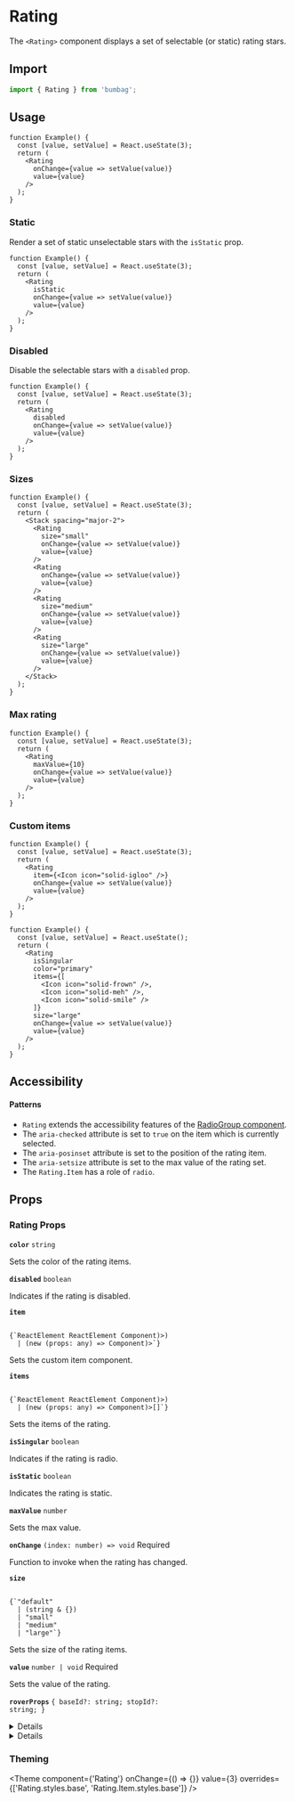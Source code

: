 # Rating

The `<Rating>` component displays a set of selectable (or static) rating stars.

## Import

```jsx
import { Rating } from 'bumbag';
```

## Usage

```function-live
function Example() {
  const [value, setValue] = React.useState(3);
  return (
    <Rating
      onChange={value => setValue(value)}
      value={value}
    />
  );
}
```

### Static

Render a set of static unselectable stars with the `isStatic` prop.

```function-live
function Example() {
  const [value, setValue] = React.useState(3);
  return (
    <Rating
      isStatic
      onChange={value => setValue(value)}
      value={value}
    />
  );
}
```

### Disabled

Disable the selectable stars with a `disabled` prop.

```function-live
function Example() {
  const [value, setValue] = React.useState(3);
  return (
    <Rating
      disabled
      onChange={value => setValue(value)}
      value={value}
    />
  );
}
```

### Sizes

```function-live
function Example() {
  const [value, setValue] = React.useState(3);
  return (
    <Stack spacing="major-2">
      <Rating
        size="small"
        onChange={value => setValue(value)}
        value={value}
      />
      <Rating
        onChange={value => setValue(value)}
        value={value}
      />
      <Rating
        size="medium"
        onChange={value => setValue(value)}
        value={value}
      />
      <Rating
        size="large"
        onChange={value => setValue(value)}
        value={value}
      />
    </Stack>
  );
}
```

### Max rating

```function-live
function Example() {
  const [value, setValue] = React.useState(3);
  return (
    <Rating
      maxValue={10}
      onChange={value => setValue(value)}
      value={value}
    />
  );
}
```

### Custom items

```function-live
function Example() {
  const [value, setValue] = React.useState(3);
  return (
    <Rating
      item={<Icon icon="solid-igloo" />}
      onChange={value => setValue(value)}
      value={value}
    />
  );
}
```

```function-live
function Example() {
  const [value, setValue] = React.useState();
  return (
    <Rating
      isSingular
      color="primary"
      items={[
        <Icon icon="solid-frown" />,
        <Icon icon="solid-meh" />,
        <Icon icon="solid-smile" />
      ]}
      size="large"
      onChange={value => setValue(value)}
      value={value}
    />
  );
}
```

## Accessibility

#### Patterns

- `Rating` extends the accessibility features of the [RadioGroup component](/form/radio-group).
- The `aria-checked` attribute is set to `true` on the item which is currently selected.
- The `aria-posinset` attribute is set to the position of the rating item.
- The `aria-setsize` attribute is set to the max value of the rating set.
- The `Rating.Item` has a role of `radio`.

## Props

### Rating Props

<!-- Automatically generated -->

**<Code fontSize="150" marginRight="major-1">color</Code>** <Code fontSize="100" palette="primary">string</Code> 

Sets the color of the rating items.

<Divider marginTop="major-2" marginBottom="major-2" />

**<Code fontSize="150" marginRight="major-1">disabled</Code>** <Code fontSize="100" palette="primary">boolean</Code> 

Indicates if the rating is disabled.

<Divider marginTop="major-2" marginBottom="major-2" />

**<Code fontSize="150" marginRight="major-1">item</Code>**  

<Code isBlock palette="primary" fontSize="150" padding="minor-1" marginBottom="major-2">
{`ReactElement<any, string
  | ((props: any) => ReactElement<any, string
  | ...
  | (new (props: any) => Component<any, any, any>)>)
  | (new (props: any) => Component<any, any, any>)>`}
</Code>

Sets the custom item component.

<Divider marginTop="major-2" marginBottom="major-2" />

**<Code fontSize="150" marginRight="major-1">items</Code>**  

<Code isBlock palette="primary" fontSize="150" padding="minor-1" marginBottom="major-2">
{`ReactElement<any, string
  | ((props: any) => ReactElement<any, string
  | ...
  | (new (props: any) => Component<any, any, any>)>)
  | (new (props: any) => Component<any, any, any>)>[]`}
</Code>

Sets the items of the rating.

<Divider marginTop="major-2" marginBottom="major-2" />

**<Code fontSize="150" marginRight="major-1">isSingular</Code>** <Code fontSize="100" palette="primary">boolean</Code> 

Indicates if the rating is radio.

<Divider marginTop="major-2" marginBottom="major-2" />

**<Code fontSize="150" marginRight="major-1">isStatic</Code>** <Code fontSize="100" palette="primary">boolean</Code> 

Indicates the rating is static.

<Divider marginTop="major-2" marginBottom="major-2" />

**<Code fontSize="150" marginRight="major-1">maxValue</Code>** <Code fontSize="100" palette="primary">number</Code> 

Sets the max value.

<Divider marginTop="major-2" marginBottom="major-2" />

**<Code fontSize="150" marginRight="major-1">onChange</Code>** <Code fontSize="100" palette="primary">(index: number) =&#62; void</Code> <Text marginLeft="major-1" fontSize="150" textTransform="uppercase" color="gray">Required</Text>

Function to invoke when the rating has changed.

<Divider marginTop="major-2" marginBottom="major-2" />

**<Code fontSize="150" marginRight="major-1">size</Code>**  

<Code isBlock palette="primary" fontSize="150" padding="minor-1" marginBottom="major-2">
{`"default"
  | (string & {})
  | "small"
  | "medium"
  | "large"`}
</Code>

Sets the size of the rating items.

<Divider marginTop="major-2" marginBottom="major-2" />

**<Code fontSize="150" marginRight="major-1">value</Code>** <Code fontSize="100" palette="primary">number | void</Code> <Text marginLeft="major-1" fontSize="150" textTransform="uppercase" color="gray">Required</Text>

Sets the value of the rating.

<Divider marginTop="major-2" marginBottom="major-2" />

**<Code fontSize="150" marginRight="major-1">roverProps</Code>** <Code fontSize="100" palette="primary">{ baseId?: string; stopId?: string; }</Code> 

<Divider marginTop="major-2" marginBottom="major-2" />

<details><Box use="summary" marginBottom="major-2">Inherits <strong><code>Flex</code></strong> props</Box>

</details>
            

<details><Box use="summary" marginBottom="major-2">Inherits <strong><code>Box</code></strong> props</Box>

**<Code fontSize="150" marginRight="major-1">use</Code>**  

<Code isBlock palette="primary" fontSize="150" padding="minor-1" marginBottom="major-2">
{`string
  | (ComponentClass<any, any> & { useProps: any; })
  | (FunctionComponent<any> & { useProps: any; })`}
</Code>

<Divider marginTop="major-2" marginBottom="major-2" />

**<Code fontSize="150" marginRight="major-1">className</Code>** <Code fontSize="100" palette="primary">string</Code> 

<Divider marginTop="major-2" marginBottom="major-2" />

**<Code fontSize="150" marginRight="major-1">children</Code>**  

<Code isBlock palette="primary" fontSize="150" padding="minor-1" marginBottom="major-2">
{`string
  | number
  | boolean
  | {}
  | ReactElement<any, string
  | ((props: any) => ReactElement<any, string
  | ...
  | (new (props: any) => Component<any, any, any>)>)
  | (new (props: any) => Component<...>)>
  | ReactNodeArray
  | ReactPortal
  | ((props: BoxProps) => ReactNode)`}
</Code>

<Divider marginTop="major-2" marginBottom="major-2" />

**<Code fontSize="150" marginRight="major-1">alignX</Code>** <Code fontSize="100" palette="primary">&#34;right&#34; | &#34;left&#34; | &#34;center&#34;</Code> 

<Divider marginTop="major-2" marginBottom="major-2" />

**<Code fontSize="150" marginRight="major-1">alignY</Code>** <Code fontSize="100" palette="primary">&#34;top&#34; | &#34;bottom&#34; | &#34;center&#34;</Code> 

<Divider marginTop="major-2" marginBottom="major-2" />

**<Code fontSize="150" marginRight="major-1">variant</Code>** <Code fontSize="100" palette="primary">string</Code> 

<Divider marginTop="major-2" marginBottom="major-2" />

**<Code fontSize="150" marginRight="major-1">colorMode</Code>** <Code fontSize="100" palette="primary">string</Code> 

<Divider marginTop="major-2" marginBottom="major-2" />

**<Code fontSize="150" marginRight="major-1">overrides</Code>**  

<Code isBlock palette="primary" fontSize="150" padding="minor-1" marginBottom="major-2">
{`{
  useCSSVariables?: boolean;
  altitudes?: AltitudesThemeConfig;
  borders?: BordersThemeConfig;
  borderRadii?: BorderRadiiThemeConfig;
  ... 95 more ...;
  Template?: TemplateThemeConfig;
}`}
</Code>

<Divider marginTop="major-2" marginBottom="major-2" />

**<Code fontSize="150" marginRight="major-1">elementRef</Code>** <Code fontSize="100" palette="primary">((instance: any) =&#62; void) | RefObject&#60;any&#62;</Code> 

<Divider marginTop="major-2" marginBottom="major-2" />

**<Code fontSize="150" marginRight="major-1">themeKey</Code>** <Code fontSize="100" palette="primary">string</Code> 

<Divider marginTop="major-2" marginBottom="major-2" />

</details>
            

### Theming

<Theme component={'Rating'} onChange={() => {}} value={3} overrides={['Rating.styles.base', 'Rating.Item.styles.base']} />
